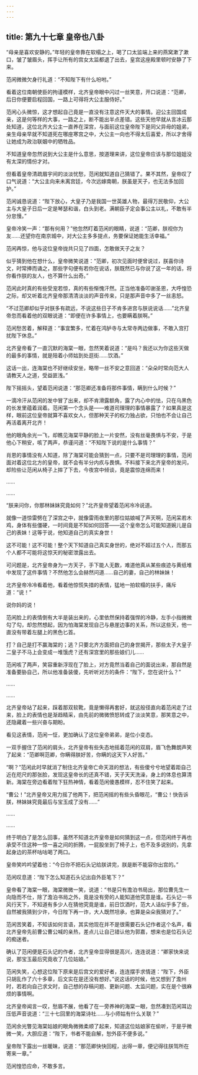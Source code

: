 ```yaml
---
---
---
```

title: 第九十七章 皇帝也八卦
---




“母亲是喜欢安静的。”年轻的皇帝靠在软榻之上，喝了口太监端上来的燕窝漱了漱口，皱了皱眉头，挥手让所有的宫女太监都退了出去，皇宫这座殿里顿时安静了下来。

范闲微微欠身行礼道：“不知陛下有什么吩咐。”

看着这位南朝使臣的拘谨模样，北齐皇帝眼中闪过一丝笑意，开口说道：“范卿，后日你便要启程回国，一路上可得将大公主服侍好。”

范闲心头微惊，这才想起自己竟是一直没有注意这件天大的事情。迎公主回国成亲，这是何等样的大事，一路之上，断不能出半点差错。这些天他早就从言冰云那处知道，这位北齐大公主一直养在深宫，与面前这位皇帝陛下是同父异母的姐弟，亲生母亲早就不知道死在哪座寒宫之中，大公主一向也不得太后喜爱，所以才舍得让她成为政治联姻中的牺牲品。

不知道皇帝忽然说到大公主是什么意思，按道理来讲，这位皇帝应该与那位姐姐没有太深的情份才对。

但看着皇帝清疏眉宇间的淡淡忧愁，范闲就知道自己猜错了。果不其然，皇帝叹了口气说道：“大公主向来未离宫廷，今次远嫁南朝，朕虽是天子，也无法多加回护。”

范闲诚恳说道：“陛下放心，大皇子乃是我国一世英雄人物，最得万民敬仰，大公主与大皇子日后一定是琴瑟和谐，白头到老。满朝臣子定会事公主以礼，不敢有半分怠慢。”

皇帝冷笑一声：“那有何用？”他忽然盯着范闲的眼睛，说道：“范卿，朕视你为友……还望你在南京城中，对大公主多多提点，务要保证她能生活幸福。”

范闲再惊，他与这位皇帝拢共只见了四面，怎敢做天子之友？

似乎猜到他在想什么，皇帝微笑说道：“范卿，初次见面时便曾说过，朕喜你诗文，时常捧而诵之，那些字句便有若你在说话，朕既然已与你说了这一年的话，将你看作朕的友人，也不算什么出奇。”

范闲此时真的有些受宠若惊，真的有些惭愧汗然。正当他准备叩谢圣恩，大呼惶恐之际，却又听着北齐皇帝那清清淡淡的声音传来，只是那声音中多了一丝恚怒。

“不过范卿却似乎对朕多有疏远，不说这些日子不肯多进宫与朕说说话……”北齐皇帝忽而看着他的双眼说道：“即便在许多事情上，也要瞒着朕啊。”

范闲愁苦着，解释道：“事宜繁多，忙着在鸿胪寺与太常寺两边做事，不敢入宫打扰陛下休息。”

北齐皇帝看了一直沉默的海棠一眼，忽然笑着说道：“是吗？我还以为你这些天做的最多的事情，就是陪着小师姑到处逛街……饮酒。”

这话一出，连海棠也不好继续安坐，略带一丝不安之意回道：“朵朵时常向范大人请教天人之道，受益匪浅。”

陛下摇摇头，望着范闲说道：“那范卿还准备将那件事情，瞒到什么时候？”

一滴冷汗从范闲的发中冒了出来，却不肯滑露额角，露了内心中的怯，只在乌黑色的长发里蕴着润着。范闲第一个念头是——难道司理理的事情暴露了？如果真是这样，眼前这位皇帝就算不喜欢女人，但那种天子的权力独占欲，只怕也不会让自己再活着离开北齐！

他的眼角余光一飞，却瞧见海棠平静的脸上一片安然，没有丝毫畏惧与不安，于是他心下稍安，咳了两声，恭谨问道：“不知陛下说的是什么事情？”

肖恩的事情没有人知道，除了海棠可能会猜到一点，只要不是司理理的事情，范闲面对着这位北方的皇帝，就不会有半分内疚与畏惧。不料接下来北齐皇帝的发问，却险些让范闲从椅子上摔了下去，今夜宫中倾谈，竟是震惊连绵而来！

……

……

“朕来问你，你那林妹妹究竟如何？”北齐皇帝望着范闲冷冷说道。

就像一道惊雷劈在了深宫之中，就像雷雨夜里的那位姑娘喊了声天啊，范闲呆若木鸡，身体有些僵硬，一时间竟是不知如何回答——这个皇帝怎么可能知道婉儿是自己的表妹！这等于说，他知道自己的真实身世！

这不可能！这不可能！整个天下知道自己真实身世的，绝对不超过五个人，而那五个人都不可能将这惊天的秘密泄露出去。

可问题是，北齐皇帝身为一方天子，手下能人无数，难道他真从某些痕迹与黄纸堆中发现了这件事情？不然他怎么会赫然问道……自己的妻，自己的林妹妹！

北齐皇帝冷冷看着他，看着他惊慌失措的表情，猛地一拍软榻的扶手，痛斥道：“说！”

说你妈的说！

范闲脸上的表情倒有大半是装出来的，心里依然保持着强悍的冷静，左手小指微微勾了勾，却忽然想起，因为怕海棠发现自己与悬崖边事的关系，所以这些天，他一直没有带着左腿上的黑色匕首。

打？自己是打不赢海棠的；逃？只要北齐方面把自己的身世揭开，那些太子大皇子二皇子不马上会变成一堆饿虎？还有深宫里的那些娘们儿……

范闲咳了两声，笑容重新浮现在了脸上，对方竟然当着自己的面说出来，那自然是准备要胁自己，所以他准备装傻，先听听对方的条件：“陛下，您在说什么？”

……

……

北齐皇帝站了起来，踩着那双软靴，竟是懒得再套好，就这般径直向着范闲走了过来，脸上的表情也是渐趋精采，由先前的微微愤怒转成了淡淡笑意，那笑意之中，还隐藏着一些兴奋与期盼。

看见这表情，范闲一怔，更加确认了这位皇帝弟弟，是位小变态。

一双手握住了范闲的肩头，北齐皇帝有些失态地摇着范闲的双肩，眉飞色舞朗声笑了起来：“范卿啊范卿，你瞒得朕好苦，你瞒的这天下人好苦。”

“啊？”范闲此时早就消了制住北齐皇帝亡命天涯的想法，有些傻兮兮地望着距自己近在咫尺的那张脸，发现这皇帝长的还真不错，天子天天洗澡，身上的体息也算清新。海棠在旁边看着陛下狂热神情，看着范闲傻愚模样，忍不住笑了起来。

“曹公！”北齐皇帝又用力摇了他两下，把范闲摇的有些头昏眼花，“曹公！快告诉朕，林妹妹究竟最后与宝玉成了没有……”

……

……

终于明白了是怎么回事，虽然不知道北齐皇帝是如何猜到这一点，但范闲终于再也承受不住这种一惊一喜之间的折腾，一屁股坐到了椅子上，也不及多说别的，先拿起身边的茶杯咕咕喝了两口。

皇帝笑吟吟望着他：“今日你不把石头记给朕讲完，朕是断不能容你出宫的。”

范闲叹息道：“陛下怎么知道石头记出自外臣笔下？”

皇帝看了海棠一眼，海棠微微一笑，说道：“书是只有澹泊书局出，那位曹先生一向隐而不仕，除了澹泊书局之外，竟是没有旁的人能知道他究意是谁。石头记一书风行天下，不知道有多少人在猜他究竟是谁，前日饮酒时，范大人话似乎多了些，自然被我猜到少许，今日陛下再一诈，大人既然坦承，也算是朵朵我猜对了。”

范闲苦笑着，不知该如何言语，其实他现在并不是很需要石头记作者这个名声，看北齐皇帝先前曹公曹公喊的亲热，差点儿让自己错认他为郭嘉，想来也是位石头记的痴迷者。

确认了范闲便是石头记的作者，北齐皇帝显得很是高兴，连连说道：“卿家快来说说，那宝玉最后究竟收了几位姑娘。”

范闲失笑，心想这位陛下原来是后宫文的爱好者，连连摆手求情道：“陛下，外臣只胡乱作了六十多章，后文实在是还没有想好。”说这话的时候，他又想到了澹州时，若若向自己求文时，自己想的存稿问题、更新问题、太监问题，实在是个很麻烦的事情啊。

北齐皇帝闻言一叹，愁眉不展，他看了在一旁养神的海棠一眼，忽然凑到范闲耳边压低声音说道：“三十七回里的海棠诗社……与小师姑有什么关联？”

范闲余光瞥见海棠姑娘的眼角微微柔顺了起来，知道这位姑娘家在偷听，于是乎微微一笑，大胆应道：“陛下，书者不能自解，恕外臣不便多说。”

皇帝陛下露出一丝暖昧，说道：“那范卿快快回程，出得一章，便记得往朕驾所在寄来一章。”

范闲惶恐应命，不敢多言。